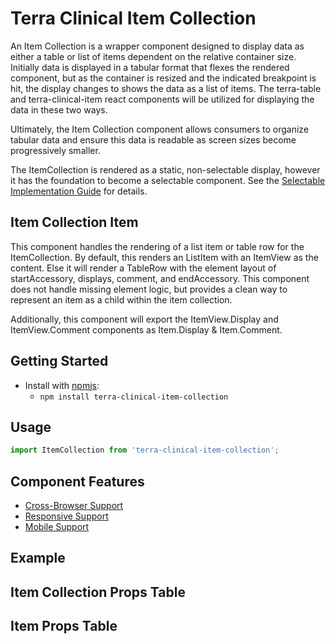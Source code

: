 


<Badge />

# Terra Clinical Item Collection

An Item Collection is a wrapper component designed to display data as either a table or list of items dependent on the relative container size. Initially data is displayed in a tabular format that flexes the rendered component, but as the container is resized and the indicated breakpoint is hit, the display changes to shows the data as a list of items. The terra-table and terra-clinical-item react components will be utilized for displaying the data in these two ways.

Ultimately, the Item Collection component allows consumers to organize tabular data and ensure this data is readable as screen sizes become progressively smaller.

The ItemCollection is rendered as a static, non-selectable display, however it has the foundation to become a selectable component. See the [Selectable Implementation Guide](https://engineering.cerner.com/terra-clinical/components/terra-clinical-item-collection/clinical-item-collection/selectable-implementation) for details.

## Item Collection Item

This component handles the rendering of a list item or table row for the ItemCollection. By default, this renders an ListItem with an ItemView as the content. Else it will render a TableRow with the element layout of startAccessory, displays, comment, and endAccessory. This component does not handle missing element logic, but provides a clean way to represent an item as a child within the item collection.

Additionally, this component will export the ItemView.Display and ItemView.Comment components as Item.Display & Item.Comment.

## Getting Started

- Install with [npmjs](https://www.npmjs.com):
  - `npm install terra-clinical-item-collection`

## Usage 

```jsx
import ItemCollection from 'terra-clinical-item-collection';
```

## Component Features
* [Cross-Browser Support](https://engineering.cerner.com/terra-ui/about/terra-ui/component-standards#cross-browser-support)
* [Responsive Support](https://engineering.cerner.com/terra-ui/about/terra-ui/component-standards#responsive-support)
* [Mobile Support](https://engineering.cerner.com/terra-ui/about/terra-ui/component-standards#mobile-support)

## Example 
<ItemCollectionExample title= "Divided Detail View" />

## Item Collection Props Table 
<ItemCollectionPropsTable />

## Item Props Table 
<ItemPropsTable />

